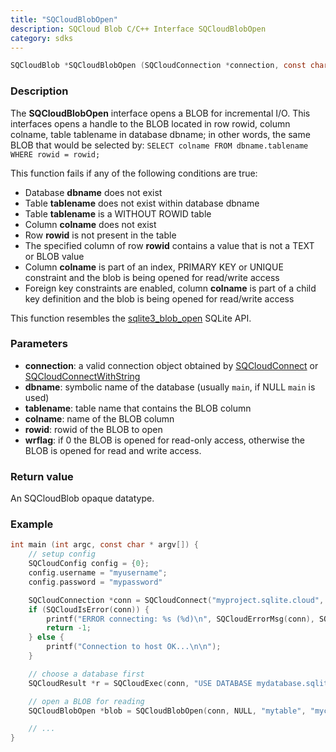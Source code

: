 ```yaml
---
title: "SQCloudBlobOpen"
description: SQCloud Blob C/C++ Interface SQCloudBlobOpen
category: sdks
---
```


```c
SQCloudBlob *SQCloudBlobOpen (SQCloudConnection *connection, const char *dbname, const char *tablename, const char *colname, int64_t rowid, bool wrflag);
```

### Description
The **SQCloudBlobOpen** interface opens a BLOB for incremental I/O. This interfaces opens a handle to the BLOB located in row rowid, column colname, table tablename in database dbname; in other words, the same BLOB that would be selected by: `SELECT colname FROM dbname.tablename WHERE rowid = rowid;`

This function fails if any of the following conditions are true:
* Database **dbname** does not exist
* Table **tablename** does not exist within database dbname
* Table **tablename** is a WITHOUT ROWID table
* Column **colname** does not exist
* Row **rowid** is not present in the table
* The specified column of row **rowid** contains a value that is not a TEXT or BLOB value
* Column **colname** is part of an index, PRIMARY KEY or UNIQUE constraint and the blob is being opened for read/write access
* Foreign key constraints are enabled, column **colname** is part of a child key definition and the blob is being opened for read/write access

This function resembles the [sqlite3_blob_open](https://www.sqlite.org/c3ref/blob_open.html) SQLite API. 

### Parameters
* **connection**: a valid connection object obtained by [SQCloudConnect](/docs/sdk/c/sqcloudconnect) or [SQCloudConnectWithString](/docs/sdk/c/sqcloudconnectwithstring)
* **dbname**: symbolic name of the database (usually `main`, if NULL `main` is used)
* **tablename**: table name that contains the BLOB column 
* **colname**: name of the BLOB column
* **rowid**: rowid of the BLOB to open
* **wrflag**: if 0 the BLOB is opened for read-only access, otherwise the BLOB is opened for read and write access.


### Return value
An SQCloudBlob opaque datatype.

### Example
```c
int main (int argc, const char * argv[]) {
    // setup config
    SQCloudConfig config = {0};
    config.username = "myusername";
    config.password = "mypassword"

    SQCloudConnection *conn = SQCloudConnect("myproject.sqlite.cloud", SQCLOUD_DEFAULT_PORT, &config);
    if (SQCloudIsError(conn)) {
        printf("ERROR connecting: %s (%d)\n", SQCloudErrorMsg(conn), SQCloudErrorCode(conn));
        return -1;
    } else {
        printf("Connection to host OK...\n\n");
    }

    // choose a database first
    SQCloudResult *r = SQCloudExec(conn, "USE DATABASE mydatabase.sqlite;");

    // open a BLOB for reading
    SQCloudBlobOpen *blob = SQCloudBlobOpen(conn, NULL, "mytable", "mycolumn", 1, 0);

    // ...
}
```